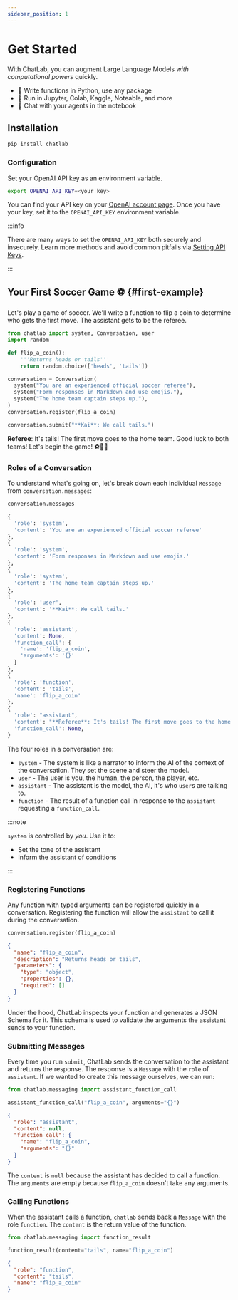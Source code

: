 ```yaml
---
sidebar_position: 1
---
```



# Get Started

With ChatLab, you can augment Large Language Models _with computational powers_ quickly.

- 🐍 Write functions in Python, use any package
- 📗 Run in Jupyter, Colab, Kaggle, Noteable, and more
- 🤖 Chat with your agents in the notebook

<!-- ChatLab is a Python package that makes it easy to experiment with OpenAI's chat models. It provides a simple interface to give assistants access to any Python functions you can write.

Best yet, it's interactive in the notebook! -->

## Installation

```bash
pip install chatlab
```

### Configuration

Set your OpenAI API key as an environment variable.

```bash
export OPENAI_API_KEY=<your key>
```

You can find your API key on your [OpenAI account page](https://platform.openai.com/account/api-keys). Once you have your key, set it to the `OPENAI_API_KEY` environment variable.

:::info

There are many ways to set the `OPENAI_API_KEY` both securely and insecurely. Learn more methods and avoid common pitfalls via [Setting API Keys](/docs/setting-api-keys).

:::

## Your First Soccer Game ⚽️ {#first-example}

Let's play a game of soccer. We'll write a function to flip a coin to determine who gets the first move. The assistant gets to be the referee.

```python cell count=1
from chatlab import system, Conversation, user
import random

def flip_a_coin():
    '''Returns heads or tails'''
    return random.choice(['heads', 'tails'])

conversation = Conversation(
  system("You are an experienced official soccer referee"),
  system("Form responses in Markdown and use emojis."),
  system("The home team captain steps up."),
)
conversation.register(flip_a_coin)

conversation.submit("**Kai**: We call tails.")
```

<OutputBlock count="1">
  <ChatFunctionCall
    name="flip_a_coin"
    input="{}"
    output='"tails"'
  />

**Referee**: It's tails! The first move goes to the home team. Good luck to both teams! Let's begin the game! ⚽️👍🏼

</OutputBlock>

### Roles of a Conversation

To understand what's going on, let's break down each individual `Message` from `conversation.messages`:

```python cell count=2
conversation.messages
```

```python output count=2
{
  'role': 'system',
  'content': 'You are an experienced official soccer referee'
},
{
  'role': 'system',
  'content': 'Form responses in Markdown and use emojis.'
},
{
  'role': 'system',
  'content': 'The home team captain steps up.'
},
{
  'role': 'user',
  'content': '**Kai**: We call tails.'
},
{
  'role': 'assistant',
  'content': None,
  'function_call': {
    'name': 'flip_a_coin',
    'arguments': '{}'
  }
},
{
  'role': 'function',
  'content': 'tails',
  'name': 'flip_a_coin'
},
{
  'role': "assistant",
  'content': "**Referee**: It's tails! The first move goes to the home team. Good luck to both teams! Let's begin the game! ⚽️👍🏼",
  'function_call': None,
}
```

The four roles in a conversation are:

- `system` - The system is like a narrator to inform the AI of the context of the conversation. They set the scene and steer the model.
- `user` - The user is you, the human, the person, the player, etc.
- `assistant` - The assistant is the model, the AI, it's who `user`s are talking to.
- `function` - The result of a function call in response to the `assistant` requesting a `function_call`.

:::note

`system` is controlled by _you_. Use it to:

- Set the tone of the assistant
- Inform the assistant of conditions

:::

### Registering Functions

Any function with typed arguments can be registered quickly in a conversation. Registering the function will allow the `assistant` to call it during the conversation.

```python cell count=3
conversation.register(flip_a_coin)
```

```json output count=3
{
  "name": "flip_a_coin",
  "description": "Returns heads or tails",
  "parameters": {
    "type": "object",
    "properties": {},
    "required": []
  }
}
```

Under the hood, ChatLab inspects your function and generates a JSON Schema for it. This schema is used to validate the arguments the assistant sends to your function.

### Submitting Messages

Every time you run `submit`, ChatLab sends the conversation to the assistant and returns the response. The response is a `Message` with the `role` of `assistant`. If we wanted to create this message ourselves, we can run:

```python cell count=4
from chatlab.messaging import assistant_function_call

assistant_function_call("flip_a_coin", arguments="{}")
```

```json output count=4
{
  "role": "assistant",
  "content": null,
  "function_call": {
    "name": "flip_a_coin",
    "arguments": "{}"
  }
}
```

The `content` is `null` because the assistant has decided to call a function. The `arguments` are empty because `flip_a_coin` doesn't take any arguments.

### Calling Functions

When the assistant calls a function, `chatlab` sends back a `Message` with the role `function`. The `content` is the return value of the function.

```python cell count=5
from chatlab.messaging import function_result

function_result(content="tails", name="flip_a_coin")
```

```json output count=5
{
  "role": "function",
  "content": "tails",
  "name": "flip_a_coin"
}
```
